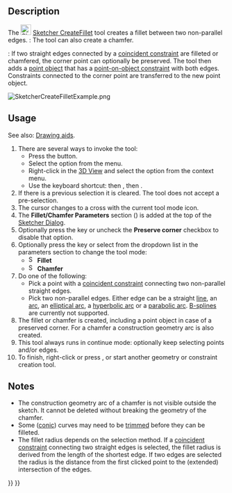 <languages/>
<translate>

<!--T:8-->
{{Docnav
|[[Sketcher_ToggleActiveConstraint|Toggle Constraint]]
|[[Sketcher_CreateChamfer|Chamfer]]
|[[Sketcher_Workbench|Sketcher]]
|IconL=Sketcher_ToggleActiveConstraint.svg
|IconR=Sketcher_CreateChamfer.svg
|IconC=Workbench_Sketcher.svg
}}

<!--T:1-->
{{GuiCommand
|Name=Sketcher CreateFillet
|MenuLocation=Sketch → Sketcher Tools → Fillet
|Workbenches=[[Sketcher_Workbench|Sketcher]]
|Shortcut={{KEY|G}} {{KEY|F}} {{KEY|F}}
|SeeAlso=
}}

==Description== <!--T:2-->

<!--T:3-->
The [[Image:Sketcher_CreateFillet.svg|24px]] [[Sketcher_CreateFillet|Sketcher CreateFillet]] tool creates a fillet between two non-parallel edges. {{Version|1.0}}: The tool can also create a chamfer.

<!--T:12-->
{{Version|1.0}}: If two straight edges connected by a [[Sketcher_ConstrainCoincident|coincident constraint]] are filleted or chamfered, the corner point can optionally be preserved. The tool then adds a [[Sketcher_CreatePoint|point object]] that has a [[Sketcher_ConstrainPointOnObject|point-on-object constraint]] with both edges. Constraints connected to the corner point are transferred to the new point object.

</translate>
[[Image:SketcherCreateFilletExample.png‎]]
<translate>

==Usage== <!--T:5-->

<!--T:13-->
See also: [[Sketcher_Workbench#Drawing_aids|Drawing aids]].

<!--T:6-->
# There are several ways to invoke the tool:
#* Press the {{Button|[[Image:Sketcher_CreateFillet.svg|16px]] [[Sketcher_CreateFillet|Fillet]]}} button.
#* Select the {{MenuCommand|Sketcher → Sketcher Tools → [[Image:Sketcher_CreateFillet.svg|16px]] Fillet}} option from the menu.
#* Right-click in the [[3D_View|3D View]] and select the {{MenuCommand|[[Image:Sketcher_CreateFillet.svg|16px]] Fillet}} option from the context menu.
#* Use the keyboard shortcut: {{KEY|G}} then {{KEY|F}}, then {{KEY|F}}.
# If there is a previous selection it is cleared. The tool does not accept a pre-selection.
# The cursor changes to a cross with the current tool mode icon.
# The '''Fillet/Chamfer Parameters''' section ({{Version|1.0}}) is added at the top of the [[Sketcher_Dialog|Sketcher Dialog]].
# Optionally press the {{KEY|U}} key or uncheck the '''Preserve corner''' checkbox to disable that option. {{Version|1.0}}
# Optionally press the {{KEY|M}} key or select from the dropdown list in the parameters section to change the tool mode:
#* [[Image:Sketcher_CreateFillet.svg|16px]] '''Fillet'''
#* [[Image:Sketcher_CreateChamfer.svg|16px]] '''Chamfer'''
# Do one of the following:
#* Pick a point with a [[Sketcher_ConstrainCoincident|coincident constraint]] connecting two non-parallel straight edges.
#* Pick two non-parallel edges. Either edge can be a straight [[Sketcher_CreateLine|line]], an [[Sketcher_CreateArc|arc]], an [[Sketcher_CreateArcOfEllipse|elliptical arc]], a [[Sketcher_CreateArcOfHyperbola|hyperbolic arc]] or a [[Sketcher_CreateArcOfParabola|parabolic arc]]. [[Sketcher_Workbench#Sketcher_CompCreateBSpline|B-splines]] are currently not supported.
# The fillet or chamfer is created, including a point object in case of a preserved corner. For a chamfer a construction geometry arc is also created.
# This tool always runs in continue mode: optionally keep selecting points and/or edges.
# To finish, right-click or press {{KEY|Esc}}, or start another geometry or constraint creation tool.

== Notes == <!--T:14--> 

<!--T:15-->
* The construction geometry arc of a chamfer is not visible outside the sketch. It cannot be deleted without breaking the geometry of the chamfer.
* Some ([[Sketcher_Workbench#Sketcher_CompCreateConic|conic]]) curves may need to be [[Sketcher Trimming|trimmed]] before they can be filleted.
* The fillet radius depends on the selection method. If a [[Sketcher_ConstrainCoincident|coincident constraint]] connecting two straight edges is selected, the fillet radius is derived from the length of the shortest edge. If two edges are selected the radius is the distance from the first clicked point to the (extended) intersection of the edges.


<!--T:9-->
{{Docnav
|[[Sketcher_ToggleActiveConstraint|Toggle Constraint]]
|[[Sketcher_CreateChamfer|Chamfer]]
|[[Sketcher_Workbench|Sketcher]]
|IconL=Sketcher_ToggleActiveConstraint.svg
|IconR=Sketcher_CreateChamfer.svg
|IconC=Workbench_Sketcher.svg
}}

</translate>
{{Sketcher_Tools_navi{{#translation:}}}}
{{Userdocnavi{{#translation:}}}}